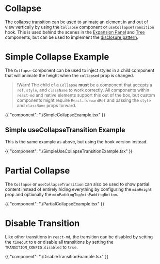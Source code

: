 # Collapse

The collapse transition can be used to animate an element in and out of view
vertically by using the `Collapse` component or `useCollapseTransition` hook.
This is used behind the scenes in the [Expansion Panel](/components/expansion-panel)
and [Tree](/components/tree) components, but can be used to implement the
[disclosure pattern](https://www.w3.org/WAI/ARIA/apg/patterns/disclosure/).

# Simple Collapse Example

The `Collapse` component can be used to inject styles in a child component that
will animate the height when the `collapsed` prop is changed.

> !Warn! The child of a `Collapse` **must** be a component that accepts a `ref`,
> `style`, and `className` to work correctly. All components within `react-md`
> and native elements support this out of the box, but custom components might
> require `React.forwardRef` and passing the `style` and `className` props
> forward.

{{ "component": "./SimpleCollapseExample.tsx" }}

## Simple useCollapseTransition Example

This is the same example as above, but using the hook version instead.

{{ "component": "./SimpleUseCollapseTransitionExample.tsx" }}

# Partial Collapse

The `Collapse` or `useCollapseTransition` can also be used to show partial
content instead of entirely hiding everything by configuring the `minHeight`
prop and optionally the `minPaddingTop`/`minPaddingBottom`.

{{ "component": "./PartialCollapseExample.tsx" }}

# Disable Transition

Like other transitions in `react-md`, the transition can be disabled by setting
the `timeout` to `0` or disable all transitions by setting the
`TRANSITION_CONFIG.disabled` to `true`.

{{ "component": "./DisableTransitionExample.tsx" }}
